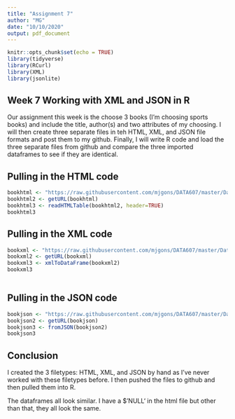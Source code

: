 ```yaml
---
title: "Assignment 7"
author: "MG"
date: "10/10/2020"
output: pdf_document
---
```


```r
knitr::opts_chunk$set(echo = TRUE)
library(tidyverse)
library(RCurl)
library(XML)
library(jsonlite)

```

## Week 7 Working with XML and JSON in R

Our assignment this week is the choose 3 books (I'm choosing sports books) and include the title, author(s) and two attributes of my choosing.  I will then create three separate files in teh HTML, XML, and JSON file formats and post them to my github.  Finally, I will write R code and load the three separate files from github and compare the three imported dataframes to see if they are identical.

## Pulling in the HTML code

```r
bookhtml <- "https://raw.githubusercontent.com/mjgons/DATA607/master/Data607Books.html"
bookhtml2 <- getURL(bookhtml)
bookhtml3 <- readHTMLTable(bookhtml2, header=TRUE)
bookhtml3

```

## Pulling in the XML code


```r
bookxml <- "https://raw.githubusercontent.com/mjgons/DATA607/master/Data607Books.xml"
bookxml2 <- getURL(bookxml)
bookxml3 <- xmlToDataFrame(bookxml2)
bookxml3
 


```

## Pulling in the JSON code

```r

bookjson <- "https://raw.githubusercontent.com/mjgons/DATA607/master/Data607Books2.json"
bookjson2 <- getURL(bookjson)
bookjson3 <- fromJSON(bookjson2)
bookjson3

```

## Conclusion

I created the 3 filetypes: HTML, XML, and JSON by hand as I've never worked with these filetypes before.  I then pushed the files to github and then pulled them into R.

The dataframes all look similar.  I have a $‘NULL‘ in the html file but other than that, they all look the same.



